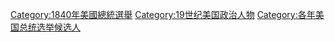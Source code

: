[[Category:1840年美國總統選舉|Category:1840年美國總統選舉]]
[[Category:19世纪美国政治人物|Category:19世纪美国政治人物]]
[[Category:各年美国总统选举候选人|Category:各年美国总统选举候选人]]